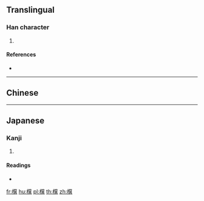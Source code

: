 ==Translingual==

===Han character===
{{Han char|rn=75|rad=木|as=14|sn=18|four=|canj=DHTC|ids=⿰木箕}}

# {{defn|Han|sort=木14}}

====References====
* {{Han ref|kx=0558.280|dkj=15726|hdz=21309.040|uh=6AB1|ud=27313}}

----

==Chinese==
{{zh-see|棋|v}}

----

==Japanese==

===Kanji===
{{ja-kanji|grade=|rs=木14}}

# {{defn|lang=ja|sort=木14}}

====Readings====
* {{ja-readings|on=[[き]] (ki)|kun=[[ご]] (go), [[ごいし]] (goishi)}}

[[fr:檱]]
[[hu:檱]]
[[pl:檱]]
[[th:檱]]
[[zh:檱]]